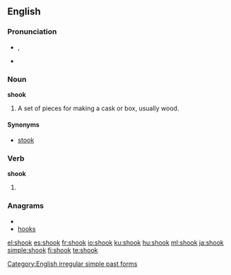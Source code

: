 ==English==

{{rank|loss|spot|wonderful|943|shook|fit|distribute|ordinary}}

===Pronunciation===
* {{IPA|/ʃʊk/}}, {{SAMPA|/SUk/}}
* {{audio|en-us-shook.ogg|Audio (US)}}
*: {{rhymes|ʊk}}

===Noun===
'''shook'''

# A set of pieces for making a cask or box, usually wood.

====Synonyms====
* [[stook]]

===Verb===
'''shook'''

# {{simple past of|[[shake]]}}

===Anagrams===
* {{alphagram|hkoos}}
* [[hooks#English|hooks]]

[[Category:English irregular simple past forms]]

[[el:shook]]
[[es:shook]]
[[fr:shook]]
[[io:shook]]
[[ku:shook]]
[[hu:shook]]
[[ml:shook]]
[[ja:shook]]
[[simple:shook]]
[[fi:shook]]
[[te:shook]]